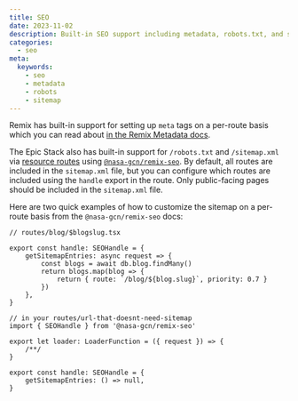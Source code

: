 ```yaml
---
title: SEO
date: 2023-11-02
description: Built-in SEO support including metadata, robots.txt, and sitemaps.
categories:
  - seo
meta:
  keywords:
    - seo 
    - metadata
    - robots
    - sitemap
---
```

Remix has built-in support for setting up `meta` tags on a per-route basis which
you can read about
[in the Remix Metadata docs](https://remix.run/docs/en/main/route/meta).

The Epic Stack also has built-in support for `/robots.txt` and `/sitemap.xml`
via [resource routes](https://remix.run/docs/en/main/guides/resource-routes)
using [`@nasa-gcn/remix-seo`](https://github.com/nasa-gcn/remix-seo). By
default, all routes are included in the `sitemap.xml` file, but you can
configure which routes are included using the `handle` export in the route. Only
public-facing pages should be included in the `sitemap.xml` file.

Here are two quick examples of how to customize the sitemap on a per-route basis
from the `@nasa-gcn/remix-seo` docs:

```tsx
// routes/blog/$blogslug.tsx

export const handle: SEOHandle = {
	getSitemapEntries: async request => {
		const blogs = await db.blog.findMany()
		return blogs.map(blog => {
			return { route: `/blog/${blog.slug}`, priority: 0.7 }
		})
	},
}
```

```tsx
// in your routes/url-that-doesnt-need-sitemap
import { SEOHandle } from '@nasa-gcn/remix-seo'

export let loader: LoaderFunction = ({ request }) => {
	/**/
}

export const handle: SEOHandle = {
	getSitemapEntries: () => null,
}
```
